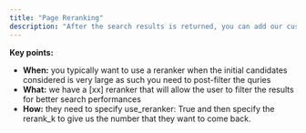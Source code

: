 ```yaml
---
title: "Page Reranking"
description: "After the search results is returned, you can add our custom implementation of a reranker to improve the search performances"
---
```


**Key points:**

- **When:** you typically want to use a reranker when the initial candidates considered is very large as such you need to post-filter the quries
- **What:** we have a [xx] reranker that will allow the user to filter the results for better search performances
- **How:** they need to specify use_reranker: True and then specify the rerank_k to give us the number that they want to come back.